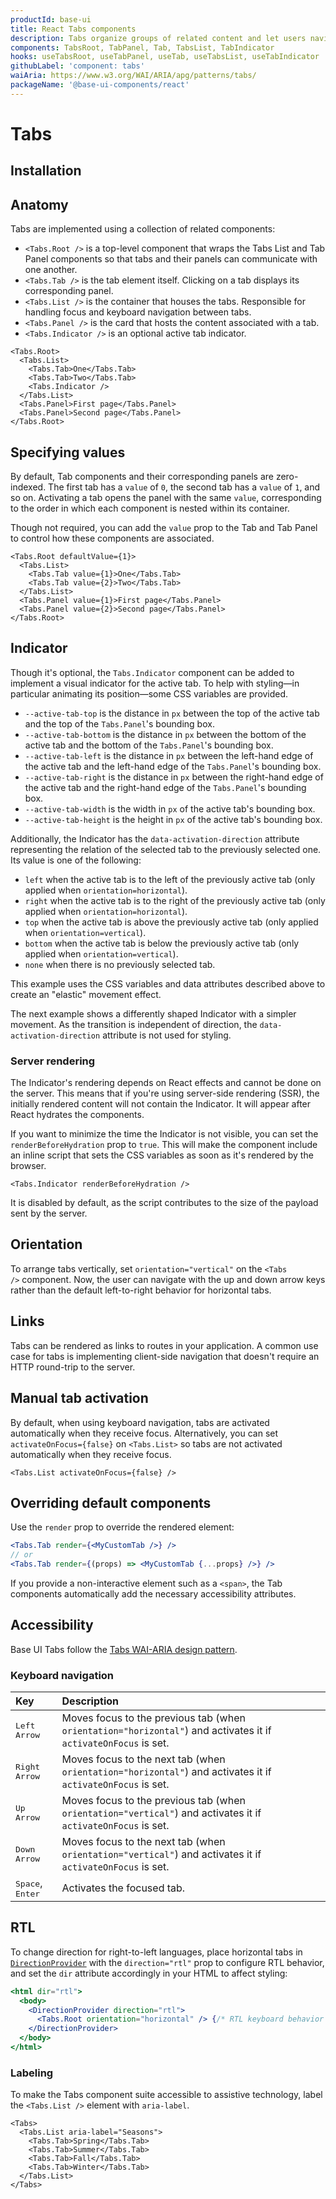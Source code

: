 ```yaml
---
productId: base-ui
title: React Tabs components
description: Tabs organize groups of related content and let users navigate between them.
components: TabsRoot, TabPanel, Tab, TabsList, TabIndicator
hooks: useTabsRoot, useTabPanel, useTab, useTabsList, useTabIndicator
githubLabel: 'component: tabs'
waiAria: https://www.w3.org/WAI/ARIA/apg/patterns/tabs/
packageName: '@base-ui-components/react'
---
```


# Tabs

<Description />

<ComponentLinkHeader design={false} />

<Demo demo="UnstyledTabsIntroduction" defaultCodeOpen="false" bg="gradient" />

## Installation

<InstallationInstructions componentName="Tabs" />

## Anatomy

Tabs are implemented using a collection of related components:

- `<Tabs.Root />` is a top-level component that wraps the Tabs List and Tab Panel components so that tabs and their panels can communicate with one another.
- `<Tabs.Tab />` is the tab element itself. Clicking on a tab displays its corresponding panel.
- `<Tabs.List />` is the container that houses the tabs. Responsible for handling focus and keyboard navigation between tabs.
- `<Tabs.Panel />` is the card that hosts the content associated with a tab.
- `<Tabs.Indicator />` is an optional active tab indicator.

```tsx
<Tabs.Root>
  <Tabs.List>
    <Tabs.Tab>One</Tabs.Tab>
    <Tabs.Tab>Two</Tabs.Tab>
    <Tabs.Indicator />
  </Tabs.List>
  <Tabs.Panel>First page</Tabs.Panel>
  <Tabs.Panel>Second page</Tabs.Panel>
</Tabs.Root>
```

## Specifying values

By default, Tab components and their corresponding panels are zero-indexed.
The first tab has a `value` of `0`, the second tab has a `value` of `1`, and so on.
Activating a tab opens the panel with the same `value`, corresponding to the order in which each component is nested within its container.

Though not required, you can add the `value` prop to the Tab and Tab Panel to control how these components are associated.

```tsx
<Tabs.Root defaultValue={1}>
  <Tabs.List>
    <Tabs.Tab value={1}>One</Tabs.Tab>
    <Tabs.Tab value={2}>Two</Tabs.Tab>
  </Tabs.List>
  <Tabs.Panel value={1}>First page</Tabs.Panel>
  <Tabs.Panel value={2}>Second page</Tabs.Panel>
</Tabs.Root>
```

## Indicator

Though it's optional, the `Tabs.Indicator` component can be added to implement a visual indicator for the active tab.
To help with styling—in particular animating its position—some CSS variables are provided.

- `--active-tab-top` is the distance in `px` between the top of the active tab and the top of the `Tabs.Panel`'s bounding box.
- `--active-tab-bottom` is the distance in `px` between the bottom of the active tab and the bottom of the `Tabs.Panel`'s bounding box.
- `--active-tab-left` is the distance in `px` between the left-hand edge of the active tab and the left-hand edge of the `Tabs.Panel`'s bounding box.
- `--active-tab-right` is the distance in `px` between the right-hand edge of the active tab and the right-hand edge of the `Tabs.Panel`'s bounding box.
- `--active-tab-width` is the width in `px` of the active tab's bounding box.
- `--active-tab-height` is the height in `px` of the active tab's bounding box.

Additionally, the Indicator has the `data-activation-direction` attribute representing the relation of the selected tab to the previously selected one.
Its value is one of the following:

- `left` when the active tab is to the left of the previously active tab (only applied when `orientation=horizontal`).
- `right` when the active tab is to the right of the previously active tab (only applied when `orientation=horizontal`).
- `top` when the active tab is above the previously active tab (only applied when `orientation=vertical`).
- `bottom` when the active tab is below the previously active tab (only applied when `orientation=vertical`).
- `none` when there is no previously selected tab.

This example uses the CSS variables and data attributes described above to create an "elastic" movement effect.

<Demo demo="IndicatorBubble" defaultCodeOpen={false} />

The next example shows a differently shaped Indicator with a simpler movement.
As the transition is independent of direction, the `data-activation-direction` attribute is not used for styling.

<Demo demo="IndicatorUnderline" defaultCodeOpen={false} />

### Server rendering

The Indicator's rendering depends on React effects and cannot be done on the server.
This means that if you're using server-side rendering (SSR), the initially rendered content will not contain the Indicator.
It will appear after React hydrates the components.

If you want to minimize the time the Indicator is not visible, you can set the `renderBeforeHydration` prop to `true`.
This will make the component include an inline script that sets the CSS variables as soon as it's rendered by the browser.

```tsx
<Tabs.Indicator renderBeforeHydration />
```

It is disabled by default, as the script contributes to the size of the payload sent by the server.

## Orientation

To arrange tabs vertically, set `orientation="vertical"` on the `<Tabs />` component.
Now, the user can navigate with the up and down arrow keys rather than the default left-to-right behavior for horizontal tabs.

## Links

Tabs can be rendered as links to routes in your application.
A common use case for tabs is implementing client-side navigation that doesn't require an HTTP round-trip to the server.

<Demo demo="UnstyledTabsRouting" defaultCodeOpen={false} />

## Manual tab activation

By default, when using keyboard navigation, tabs are activated automatically when they receive focus.
Alternatively, you can set `activateOnFocus={false}` on `<Tabs.List>` so tabs are not activated automatically when they receive focus.

```tsx
<Tabs.List activateOnFocus={false} />
```

## Overriding default components

Use the `render` prop to override the rendered element:

```jsx
<Tabs.Tab render={<MyCustomTab />} />
// or
<Tabs.Tab render={(props) => <MyCustomTab {...props} />} />
```

If you provide a non-interactive element such as a `<span>`, the Tab components automatically add the necessary accessibility attributes.

## Accessibility

Base UI Tabs follow the [Tabs WAI-ARIA design pattern](https://www.w3.org/WAI/ARIA/apg/patterns/tabs/).

### Keyboard navigation

| Key                                | Description                                                                                                     |
| :--------------------------------- | :-------------------------------------------------------------------------------------------------------------- |
| <kbd>Left Arrow</kbd>              | Moves focus to the previous tab (when `orientation="horizontal"`) and activates it if `activateOnFocus` is set. |
| <kbd>Right Arrow</kbd>             | Moves focus to the next tab (when `orientation="horizontal"`) and activates it if `activateOnFocus` is set.     |
| <kbd>Up Arrow</kbd>                | Moves focus to the previous tab (when `orientation="vertical"`) and activates it if `activateOnFocus` is set.   |
| <kbd>Down Arrow</kbd>              | Moves focus to the next tab (when `orientation="vertical"`) and activates it if `activateOnFocus` is set.       |
| <kbd>Space</kbd>, <kbd>Enter</kbd> | Activates the focused tab.                                                                                      |

## RTL

To change direction for right-to-left languages, place horizontal tabs in [`DirectionProvider`](/components/react-direction-provider) with the `direction="rtl"` prop to configure RTL behavior, and set the `dir` attribute accordingly in your HTML to affect styling:

```jsx
<html dir="rtl">
  <body>
    <DirectionProvider direction="rtl">
      <Tabs.Root orientation="horizontal" /> {/* RTL keyboard behavior */}
    </DirectionProvider>
  </body>
</html>
```

### Labeling

To make the Tabs component suite accessible to assistive technology, label the `<Tabs.List />` element with `aria-label`.

```tsx
<Tabs>
  <Tabs.List aria-label="Seasons">
    <Tabs.Tab>Spring</Tabs.Tab>
    <Tabs.Tab>Summer</Tabs.Tab>
    <Tabs.Tab>Fall</Tabs.Tab>
    <Tabs.Tab>Winter</Tabs.Tab>
  </Tabs.List>
</Tabs>
```
